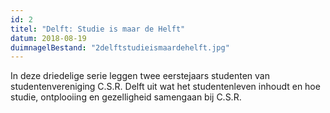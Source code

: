 ```yaml
---
id: 2
titel: "Delft: Studie is maar de Helft"
datum: 2018-08-19
duimnagelBestand: "2delftstudieismaardehelft.jpg"
---
```



In deze driedelige serie leggen twee eerstejaars studenten van studentenvereniging C.S.R. Delft uit wat het studentenleven inhoudt en hoe studie, ontplooiing en gezelligheid samengaan bij C.S.R.

<Youtube titel="Delft studie is maar de helft" youtubeId="TBbul6MCyMc" />
